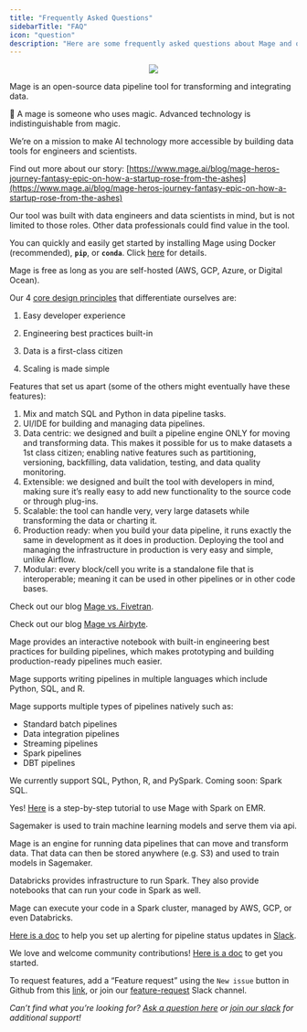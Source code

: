 ```yaml
---
title: "Frequently Asked Questions"
sidebarTitle: "FAQ"
icon: "question"
description: "Here are some frequently asked questions about Mage and our best answers."
---
```

<div align="center">
<img src="/media/notion-faq.png"/>
</div>

<AccordionGroup>

<Accordion title ="What is Mage?">

Mage is an open-source data pipeline tool for transforming and integrating data.

🧙 A mage is someone who uses magic. Advanced technology is indistinguishable from magic.

We’re on a mission to make AI technology more accessible by building data tools for engineers and scientists.

Find out more about our story: [https://www.mage.ai/blog/mage-heros-journey-fantasy-epic-on-how-a-startup-rose-from-the-ashes](https://www.mage.ai/blog/mage-heros-journey-fantasy-epic-on-how-a-startup-rose-from-the-ashes)

</Accordion>

<Accordion title ="Who is the ideal user for this tool?">

Our tool was built with data engineers and data scientists in mind, but is not limited to those roles. Other data professionals could find value in the tool.

</Accordion>

<Accordion title ="How difficult is Mage to setup?">

You can quickly and easily get started by installing Mage using Docker (recommended), **`pip`**, or **`conda`**. Click [here](https://docs.mage.ai/introduction/overview#quick-start) for details.

</Accordion>

<Accordion title ="How much does Mage cost?">

Mage is free as long as you are self-hosted (AWS, GCP, Azure, or Digital Ocean).

</Accordion>

<Accordion title ="How is Mage’s data pipeline engine software different from Airflow, Dagster, etc?">

Our 4 [core design principles](/design/core-design-principles) that differentiate ourselves are:

1. Easy developer experience

2. Engineering best practices built-in

3. Data is a first-class citizen

4. Scaling is made simple

Features that set us apart (some of the others might eventually have these features):

1. Mix and match SQL and Python in data pipeline tasks.
2. UI/IDE for building and managing data pipelines.
3. Data centric: we designed and built a pipeline engine ONLY for moving and transforming data. This makes it possible for us to make datasets a 1st class citizen; enabling native features such as partitioning, versioning, backfilling, data validation, testing, and data quality monitoring.
4. Extensible: we designed and built the tool with developers in mind, making sure it’s really easy to add new functionality to the source code or through plug-ins.
5. Scalable: the tool can handle very, very large datasets while transforming the data or charting it.
6. Production ready: when you build your data pipeline, it runs exactly the same in development as it does in production. Deploying the tool and managing the infrastructure in production is very easy and simple, unlike Airflow.
7. Modular: every block/cell you write is a standalone file that is interoperable; meaning it can be used in other pipelines or in other code bases.

</Accordion>

<Accordion title ="What’s the difference between Mage and Fivetran?">

Check out our blog [Mage vs. Fivetran](https://www.mage.ai/blog/mage-vs-fivetran).

</Accordion>

<Accordion title ="What’s the difference between Mage and Airbyte?">

Check out our blog [Mage vs Airbyte](https://www.mage.ai/blog/mage-vs-airbyte).

</Accordion>

<Accordion title ="What’s the difference between Mage and Prefect?">

Mage provides an interactive notebook with built-in engineering best practices for building pipelines, which makes prototyping and building production-ready pipelines much easier.

Mage supports writing pipelines in multiple languages which include Python, SQL, and R.

Mage supports multiple types of pipelines natively such as:

- Standard batch pipelines
- Data integration pipelines
- Streaming pipelines
- Spark pipelines
- DBT pipelines

</Accordion>

<Accordion title ="What languages does Mage support?">

We currently support SQL, Python, R, and PySpark. Coming soon: Spark SQL.

</Accordion>

<Accordion title ="Does Mage integrate with Spark?">

Yes! [Here](https://docs.mage.ai/integrations/spark-pyspark) is a step-by-step tutorial to use Mage with Spark on EMR.

</Accordion>

<Accordion title ="What’s the difference between Mage and Sagemaker?">

Sagemaker is used to train machine learning models and serve them via api.

Mage is an engine for running data pipelines that can move and transform data. That data can then be stored anywhere (e.g. S3) and used to train models in Sagemaker.

</Accordion>

<Accordion title ="What’s the difference between Mage and Databricks?">

Databricks provides infrastructure to run Spark. They also provide notebooks that can run your code in Spark as well.

Mage can execute your code in a Spark cluster, managed by AWS, GCP, or even Databricks.

</Accordion>

<Accordion title ="How do I send pipeline notifications to Slack?">

[Here is a doc](/integrations/observability/alerting-slack) to help you set up alerting for pipeline status updates in [Slack](https://www.mage.ai/chat).

</Accordion>

<Accordion title ="How can I contribute or request features?">

We love and welcome community contributions! [Here is a doc](/contributing/overview) to get you started.

To request features, add a “Feature request” using the `New issue` button in Github from this [link](https://github.com/mage-ai/mage-ai/issues), or join our [feature-request](https://www.mage.ai/chat) Slack channel.

</Accordion>
</AccordionGroup>

*Can’t find what you’re looking for? [Ask a question here](https://github.com/mage-ai/mage-ai/discussions/categories/q-a) or [join our slack](https://mage.ai/chat) for additional support!*